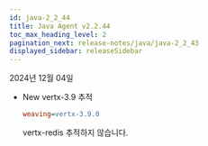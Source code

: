 ```yaml
---
id: java-2_2_44
title: Java Agent v2.2.44
toc_max_heading_level: 2
pagination_next: release-notes/java/java-2_2_43
displayed_sidebar: releaseSidebar
---
```


2024년 12월 04일

- <Status priority='1'>New</Status> vertx-3.9 추적

  ```ini title="whatap.conf"
  weaving=vertx-3.9.0
  ```

  vertx-redis 추적하지 않습니다.


<DownloadJava ver="2.2.44" />